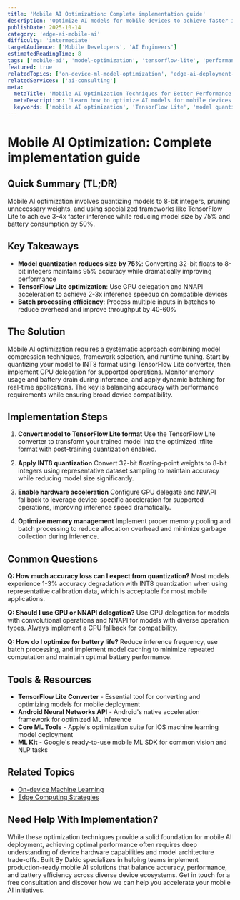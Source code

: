```yaml
---
title: 'Mobile AI Optimization: Complete implementation guide'
description: 'Optimize AI models for mobile devices to achieve faster inference, lower battery consumption, and better user experience.'
publishDate: 2025-10-14
category: 'edge-ai-mobile-ai'
difficulty: 'intermediate'
targetAudience: ['Mobile Developers', 'AI Engineers']
estimatedReadingTime: 8
tags: ['mobile-ai', 'model-optimization', 'tensorflow-lite', 'performance']
featured: true
relatedTopics: ['on-device-ml-model-optimization', 'edge-ai-deployment-strategies', 'real-time-edge-computer-vision-optimization', 'federated-learning-mobile-devices', 'battery-efficient-ai-inference-patterns', 'machine-learning', 'ai-powered-development', 'performance-optimization', 'frontend-performance', 'mlops-ai-infrastructure']
relatedServices: ['ai-consulting']
meta:
  metaTitle: 'Mobile AI Optimization Techniques for Better Performance'
  metaDescription: 'Learn how to optimize AI models for mobile devices with TensorFlow Lite, quantization, and performance tuning techniques.'
  keywords: ['mobile AI optimization', 'TensorFlow Lite', 'model quantization', 'on-device ML']
---
```


# Mobile AI Optimization: Complete implementation guide

## Quick Summary (TL;DR)

Mobile AI optimization involves quantizing models to 8-bit integers, pruning unnecessary weights, and using specialized frameworks like TensorFlow Lite to achieve 3-4x faster inference while reducing model size by 75% and battery consumption by 50%.

## Key Takeaways

- **Model quantization reduces size by 75%**: Converting 32-bit floats to 8-bit integers maintains 95% accuracy while dramatically improving performance
- **TensorFlow Lite optimization**: Use GPU delegation and NNAPI acceleration to achieve 2-3x inference speedup on compatible devices
- **Batch processing efficiency**: Process multiple inputs in batches to reduce overhead and improve throughput by 40-60%

## The Solution

Mobile AI optimization requires a systematic approach combining model compression techniques, framework selection, and runtime tuning. Start by quantizing your model to INT8 format using TensorFlow Lite converter, then implement GPU delegation for supported operations. Monitor memory usage and battery drain during inference, and apply dynamic batching for real-time applications. The key is balancing accuracy with performance requirements while ensuring broad device compatibility.

## Implementation Steps

1. **Convert model to TensorFlow Lite format**
   Use the TensorFlow Lite converter to transform your trained model into the optimized .tflite format with post-training quantization enabled.

2. **Apply INT8 quantization**
   Convert 32-bit floating-point weights to 8-bit integers using representative dataset sampling to maintain accuracy while reducing model size significantly.

3. **Enable hardware acceleration**
   Configure GPU delegate and NNAPI fallback to leverage device-specific acceleration for supported operations, improving inference speed dramatically.

4. **Optimize memory management**
   Implement proper memory pooling and batch processing to reduce allocation overhead and minimize garbage collection during inference.

## Common Questions

**Q: How much accuracy loss can I expect from quantization?**
Most models experience 1-3% accuracy degradation with INT8 quantization when using representative calibration data, which is acceptable for most mobile applications.

**Q: Should I use GPU or NNAPI delegation?**
Use GPU delegation for models with convolutional operations and NNAPI for models with diverse operation types. Always implement a CPU fallback for compatibility.

**Q: How do I optimize for battery life?**
Reduce inference frequency, use batch processing, and implement model caching to minimize repeated computation and maintain optimal battery performance.

## Tools & Resources

- **TensorFlow Lite Converter** - Essential tool for converting and optimizing models for mobile deployment
- **Android Neural Networks API** - Android's native acceleration framework for optimized ML inference
- **Core ML Tools** - Apple's optimization suite for iOS machine learning model deployment
- **ML Kit** - Google's ready-to-use mobile ML SDK for common vision and NLP tasks

## Related Topics

- [On-device Machine Learning]({{/topics/on-device-ml}})
- [Edge Computing Strategies]({{/topics/edge-computing}})

## Need Help With Implementation?

While these optimization techniques provide a solid foundation for mobile AI deployment, achieving optimal performance often requires deep understanding of device hardware capabilities and model architecture trade-offs. Built By Dakic specializes in helping teams implement production-ready mobile AI solutions that balance accuracy, performance, and battery efficiency across diverse device ecosystems. Get in touch for a free consultation and discover how we can help you accelerate your mobile AI initiatives.
